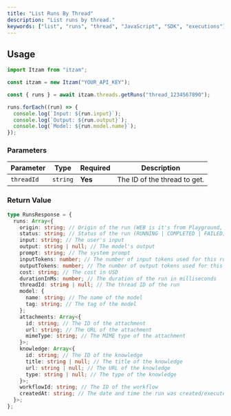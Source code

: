 ```yaml
---
title: "List Runs By Thread"
description: "List runs by thread."
keywords: ["list", "runs", "thread", "JavaScript", "SDK", "executions"]
---
```


## Usage

```typescript
import Itzam from "itzam";

const itzam = new Itzam("YOUR_API_KEY");

const { runs } = await itzam.threads.getRuns("thread_1234567890");

runs.forEach((run) => {
  console.log(`Input: ${run.input}`);
  console.log(`Output: ${run.output}`);
  console.log(`Model: ${run.model.name}`);
});
```

### Parameters

| Parameter  | Type     | Required | Description                  |
| ---------- | -------- | -------- | ---------------------------- |
| `threadId` | `string` | **Yes**  | The ID of the thread to get. |

### Return Value

```typescript
type RunsResponse = {
  runs: Array<{
    origin: string; // Origin of the run (WEB is it's from Playground, SDK is it's from the SDK)
    status: string; // Status of the run (RUNNING | COMPLETED | FAILED)
    input: string; // The user's input
    output: string | null; // The model's output
    prompt: string; // The system prompt
    inputTokens: number; // The number of input tokens used for this run
    outputTokens: number; // The number of output tokens used for this run
    cost: string; // The cost in USD
    durationInMs: number; // The duration of the run in milliseconds
    threadId: string | null; // The thread ID of the run
    model: {
      name: string; // The name of the model
      tag: string; // The tag of the model
    };
    attachments: Array<{
      id: string; // The ID of the attachment
      url: string; // The URL of the attachment
      mimeType: string; // The MIME type of the attachment
    }>;
    knowledge: Array<{
      id: string; // The ID of the knowledge
      title: string | null; // The title of the knowledge
      url: string | null; // The URL of the knowledge
      type: string | null; // The type of the knowledge
    }>;
    workflowId: string; // The ID of the workflow
    createdAt: string; // The date and time the run was created/executed
  }>;
};
```
